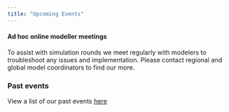 ```yaml
---
title: "Upcoming Events"
---
```


#### **Ad hoc online modeller meetings**

To assist with simulation rounds we meet regularly with modelers to troubleshoot any issues and implementation. Please contact regional and global model coordinators to find our more.

### Past events

View a list of our past events [here](https://fishmip.org/pastevents.html){.email-link}
